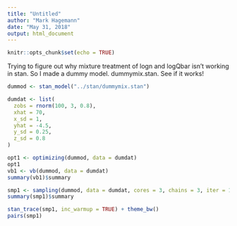 ```yaml
---
title: "Untitled"
author: "Mark Hagemann"
date: "May 31, 2018"
output: html_document
---
```


```r
knitr::opts_chunk$set(echo = TRUE)
```

Trying to figure out why mixture treatment of logn and logQbar isn't working in stan. So I made a dummy model. dummymix.stan. See if it works!

```r

dummod <- stan_model("../stan/dummymix.stan")

dumdat <- list(
  zobs = rnorm(100, 3, 0.8),
  xhat = 70,
  x_sd = 1,
  yhat = -4.5,
  y_sd = 0.25,
  z_sd = 0.8
)

opt1 <- optimizing(dummod, data = dumdat)
opt1
vb1 <- vb(dummod, data = dumdat)
summary(vb1)$summary

smp1 <- sampling(dummod, data = dumdat, cores = 3, chains = 3, iter = 10000)
summary(smp1)$summary

stan_trace(smp1, inc_warmup = TRUE) + theme_bw()
pairs(smp1)
```

